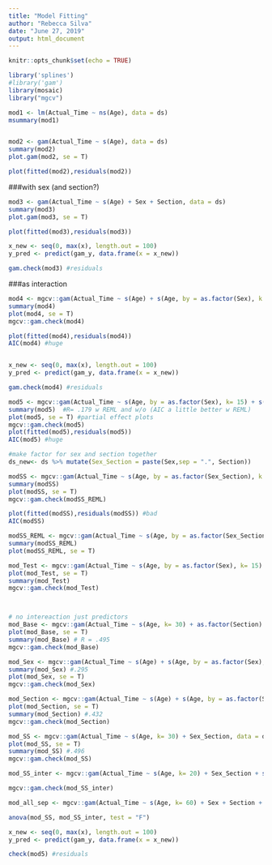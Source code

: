 ```yaml
---
title: "Model Fitting"
author: "Rebecca Silva"
date: "June 27, 2019"
output: html_document
---
```


```r
knitr::opts_chunk$set(echo = TRUE)
```

```r
library('splines')
#library('gam')
library(mosaic)
library("mgcv")

```

```r
mod1 <- lm(Actual_Time ~ ns(Age), data = ds)
msummary(mod1)


mod2 <- gam(Actual_Time ~ s(Age), data = ds)
summary(mod2)
plot.gam(mod2, se = T)

plot(fitted(mod2),residuals(mod2))
```

###with sex (and section?)
```r
mod3 <- gam(Actual_Time ~ s(Age) + Sex + Section, data = ds)
summary(mod3)
plot.gam(mod3, se = T)

plot(fitted(mod3),residuals(mod3))

x_new <- seq(0, max(x), length.out = 100)
y_pred <- predict(gam_y, data.frame(x = x_new))

gam.check(mod3) #residuals

```


###as interaction
```r
mod4 <- mgcv::gam(Actual_Time ~ s(Age) + s(Age, by = as.factor(Sex), k = 20) + Sex, data = ds) 
summary(mod4)
plot(mod4, se = T)
mgcv::gam.check(mod4)

plot(fitted(mod4),residuals(mod4))
AIC(mod4) #huge


x_new <- seq(0, max(x), length.out = 100)
y_pred <- predict(gam_y, data.frame(x = x_new))

gam.check(mod4) #residuals
```

```r
mod5 <- mgcv::gam(Actual_Time ~ s(Age, by = as.factor(Sex), k= 15) + s(Age, by = as.factor(Section), k = 15), data = ds) 
summary(mod5)  #R= .179 w REML and w/o (AIC a little better w REML)
plot(mod5, se = T) #partial effect plots 
mgcv::gam.check(mod5)
plot(fitted(mod5),residuals(mod5))
AIC(mod5) #huge

#make factor for sex and section together 
ds_new<- ds %>% mutate(Sex_Section = paste(Sex,sep = ".", Section)) 

modSS <- mgcv::gam(Actual_Time ~ s(Age, by = as.factor(Sex_Section), k = 20), data = ds_new) 
summary(modSS)
plot(modSS, se = T)
mgcv::gam.check(modSS_REML)

plot(fitted(modSS),residuals(modSS)) #bad
AIC(modSS)
```
```r
modSS_REML <- mgcv::gam(Actual_Time ~ s(Age, by = as.factor(Sex_Section)), data = ds_new, method = "REML") 
summary(modSS_REML)
plot(modSS_REML, se = T)

mod_Test <- mgcv::gam(Actual_Time ~ s(Age, by = as.factor(Sex), k= 15) + Section, data = ds) 
plot(mod_Test, se = T)
summary(mod_Test)
mgcv::gam.check(mod_Test)




```

```r
# no intereaction just predictors 
mod_Base <- mgcv::gam(Actual_Time ~ s(Age, k= 30) + as.factor(Section) + as.factor(Sex), data = ds) 
plot(mod_Base, se = T)
summary(mod_Base) # R = .495
mgcv::gam.check(mod_Base)

mod_Sex <- mgcv::gam(Actual_Time ~ s(Age) + s(Age, by = as.factor(Sex), k = 20) + as.factor(Sex), data = ds) 
summary(mod_Sex) #.295
plot(mod_Sex, se = T)
mgcv::gam.check(mod_Sex)

mod_Section <- mgcv::gam(Actual_Time ~ s(Age) + s(Age, by = as.factor(Section), k= 20) + as.factor(Section), data = ds) 
plot(mod_Section, se = T)
summary(mod_Section) #.432
mgcv::gam.check(mod_Section) 

mod_SS <- mgcv::gam(Actual_Time ~ s(Age, k= 30) + Sex_Section, data = ds_new) 
plot(mod_SS, se = T)
summary(mod_SS) #.496
mgcv::gam.check(mod_SS)

mod_SS_inter <- mgcv::gam(Actual_Time ~ s(Age, k= 20) + Sex_Section + s(Age, k = 40, by = as.factor(Sex_Section)) , data = ds_new)  #.506

mgcv::gam.check(mod_SS_inter)

mod_all_sep <- mgcv::gam(Actual_Time ~ s(Age, k= 60) + Sex + Section + s(Age, k= 60, by = as.factor(Sex)) + s(Age, k= 60, by = as.factor(Section)) , data = ds)  #.503

anova(mod_SS, mod_SS_inter, test = "F")

```





```r
x_new <- seq(0, max(x), length.out = 100)
y_pred <- predict(gam_y, data.frame(x = x_new))

check(mod5) #residuals
```
